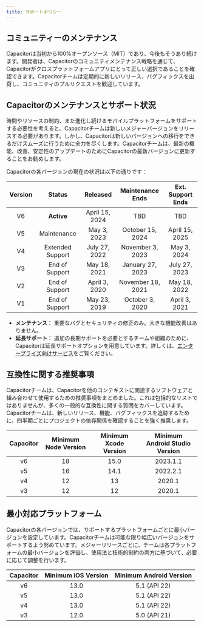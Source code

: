 ```yaml
---
title: サポートポリシー
---
```


<head>
  <title>アプリ開発サポートポリシー - Capacitor</title>
  <meta
    name="description"
    content="Capacitor is 100% open-source (MIT), and always will be. Read our support policy to see why users know Capacitor is the right choice for app development."
  />
</head>

## コミュニティーのメンテナンス

Capacitorは当初から100%オープンソース（MIT）であり、今後もそうあり続けます。開発者は、Capacitorのコミュニティメンテナンス戦略を通じて、Capacitorがクロスプラットフォームアプリにとって正しい選択であることを確認できます。Capacitorチームは定期的に新しいリリース、バグフィックスを出荷し、コミュニティのプルリクエストを歓迎しています。

## Capacitorのメンテナンスとサポート状況

時間やリソースの制約、また進化し続けるモバイルプラットフォームをサポートする必要性を考えると、Capacitorチームは新しいメジャーバージョンをリリースする必要があります。しかし、Capacitorは新しいバージョンへの移行をできるだけスムーズに行うために全力を尽くします。Capacitorチームは、最新の機能、改善、安定性のアップデートのためにCapacitorの最新バージョンに更新することをお勧めします。

Capacitorの各バージョンの現在の状況は以下の通りです：

| Version |      Status      |    Released    | Maintenance Ends  | Ext. Support Ends |
| :-----: | :--------------: | :------------: | :---------------: | :---------------: |
|   V6    |    **Active**    | April 15, 2024 |        TBD        |        TBD        |
|   V5    |   Maintenance    |   May 3, 2023  | October 15, 2024  |  April 15, 2025   |
|   V4    | Extended Support |  July 27, 2022 | November 3, 2023  |    May 3, 2024    |
|   V3    |  End of Support  |  May 18, 2021  | January 27, 2023  |   July 27, 2023   |
|   V2    |  End of Support  |  April 3, 2020 | November 18, 2021 |   May 18, 2022    |
|   V1    |  End of Support  |  May 23, 2019  |  October 3, 2020  |   April 3, 2021   |

- **メンテナンス**： 重要なバグとセキュリティの修正のみ。大きな機能改善はありません。
- **延長サポート**： 追加の長期サポートを必要とするチームや組織のために、Capacitorは延長サポートオプションを用意しています。詳しくは、[エンタープライズ向けサービス](https://capacitorjs.com/enterprise)をご覧ください。

## 互換性に関する推奨事項

Capacitorチームは、Capacitorを他のコンテキストに関連するソフトウェアと組み合わせて使用するための推奨事項をまとめました。これは包括的なリストではありませんが、多くの一般的な互換性に関する質問をカバーしています。Capacitorチームは、新しいリリース、機能、バグフィックスを追跡するために、四半期ごとにプロジェクトの依存関係を確認することを強く推奨します。

| Capacitor | Minimum Node Version | Minimum Xcode Version | Minimum Android Studio Version |
| :-------: | :------------------: | :-------------------: | :----------------------------: |
|    v6     |          18          |         15.0          |            2023.1.1            |
|    v5     |          16          |         14.1          |            2022.2.1            |
|    v4     |          12          |          13           |             2020.1             |
|    v3     |          12          |          12           |             2020.1             |

## 最小対応プラットフォーム

Capacitorの各バージョンでは、サポートするプラットフォームごとに最小バージョンを設定しています。Capacitorチームは可能な限り幅広いバージョンをサポートするよう努めています。メジャーリリースごとに、チームは各プラットフォームの最小バージョンを評価し、使用法と技術的制約の両方に基づいて、必要に応じて調整を行います。

| Capacitor | Minimum iOS Version | Minimum Android Version |
| :-------: | :-----------------: | :---------------------: |
|    v6     |        13.0         |      5.1 (API 22)       |
|    v5     |        13.0         |      5.1 (API 22)       |
|    v4     |        13.0         |      5.1 (API 22)       |
|    v3     |        12.0         |      5.0 (API 21)       |
